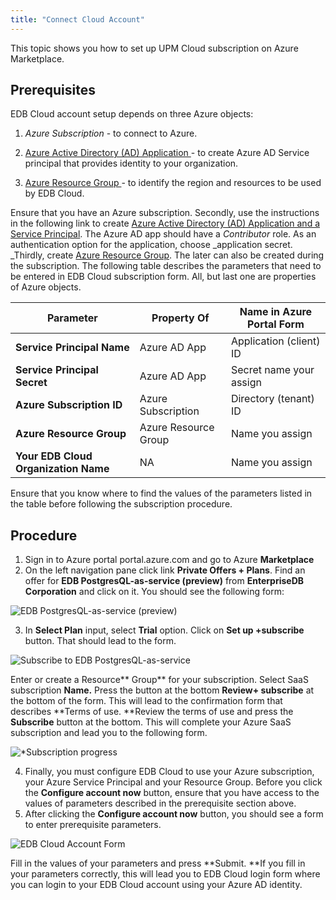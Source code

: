 ```yaml
---
title: "Connect Cloud Account"
---
```


This topic shows you how to set up  UPM Cloud subscription on Azure Marketplace.

## Prerequisites

EDB Cloud account setup depends on three Azure objects:
1. _Azure Subscription_ - to connect to Azure.

2. [Azure Active Directory (AD) Application ](https://docs.microsoft.com/en-us/azure/active-directory/develop/howto-create-service-principal-portal#register-an-application-with-azure-ad-and-create-a-service-principal) -  to create Azure AD Service principal that provides identity to your organization.

3. [Azure Resource Group ](https://docs.microsoft.com/en-us/azure/azure-resource-manager/management/manage-resource-groups-portal#what-is-a-resource-group)- to identify the region and resources to be used by EDB Cloud.

Ensure that you have an Azure subscription. Secondly, use the  instructions in the following link to create [Azure Active Directory (AD) Application and a Service Principal](https://docs.microsoft.com/en-us/azure/active-directory/develop/howto-create-service-principal-portal#register-an-application-with-azure-ad-and-create-a-service-principal). The Azure AD app should have a _Contributor_ role. As an authentication option for the application, choose _application secret. _Thirdly, create [Azure Resource Group](https://docs.microsoft.com/en-us/azure/azure-resource-manager/management/manage-resource-groups-portal#what-is-a-resource-group). The later can also be created during the subscription. The following table describes the parameters   that need to be entered in EDB Cloud subscription form. All, but last one are properties of Azure objects.


| Parameter                     |    Property Of                | Name in Azure Portal Form |
| ----------------------------- | ----------------------------- | ------------------------- |
| **Service Principal Name**    | Azure AD App                  | Application (client) ID   |
| **Service Principal Secret**  | Azure AD App                  | Secret name your assign   |
| **Azure Subscription ID**     | Azure Subscription            | Directory (tenant) ID     |
| **Azure Resource Group**      | Azure Resource Group          | Name you assign           |
| **Your EDB Cloud Organization Name**  |  NA                   | Name you assign          |


Ensure that you know where to find the values of the parameters listed in the table before following the subscription procedure.


## Procedure



1. Sign in to Azure portal portal.azure.com and go to Azure **Marketplace**
2. On the left navigation pane click link **Private Offers + Plans**. Find an offer for **EDB PostgresQL-as-service (preview)** from **EnterpriseDB Corporation** and click on it. You should see the following form:



![*EDB PostgresQL-as-service (preview)*](images/marketplace-preview.png)

3. In **Select Plan** input, select **Trial** option. Click on **Set up +subscribe** button. That should lead to the form.





![*Subscribe to EDB PostgresQL-as-service*](images/subscribe-to-dbaas.png "image_tooltip")



Enter or create a Resource** Group** for your subscription. Select SaaS subscription **Name.**
Press the button at the bottom **Review+ subscribe** at the bottom of the form.
This will lead to the confirmation form that describes **Terms of use.
**Review the terms of use and press the **Subscribe** button at the bottom.
This will complete your Azure SaaS subscription and lead you to the following form.




![*Subscription progress](images/subscription-process.png "image_tooltip")


4. Finally, you must configure EDB Cloud to use your Azure subscription, your Azure Service Principal and your Resource Group.
Before you click the **Configure account now** button, ensure that you have access to the values of parameters described in the prerequisite section above.
5. After clicking the **Configure account now** button, you should see a form to enter prerequisite parameters.




![*EDB Cloud Account Form*](images/configure-edbcloud.png "image_tooltip")


Fill in the values of your parameters and press **Submit. **If you fill in your parameters correctly, this will lead you to EDB Cloud login form where you can login to your EDB Cloud account using your Azure AD identity.
